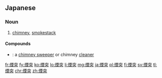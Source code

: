 ==Japanese==
{{ja-kanjitab|えん|とつ|yomi=on}}

===Noun===
{{ja-noun|えんとつ}}

# [[chimney]], [[smokestack]]

====Compounds====
* {{ja-r|煙突掃除夫|えんとつ そうじふ}}: a [[chimney sweep]]er or chimney [[cleaner]]

[[fr:煙突]]
[[fy:煙突]]
[[ko:煙突]]
[[lo:煙突]]
[[li:煙突]]
[[mg:煙突]]
[[ja:煙突]]
[[pl:煙突]]
[[fi:煙突]]
[[sv:煙突]]
[[tl:煙突]]
[[chr:煙突]]
[[zh:煙突]]